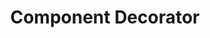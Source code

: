 ---
id: "angular_tf_easy_002"
questionType: "TRUE_FALSE"
title: "Component Decorator"
statement: "@Component is used to define an Angular service."
difficulty: "EASY"
category: "Angular"
correctAnswer: false
explanation: "@Component is used for components; @Injectable is used for services."
---